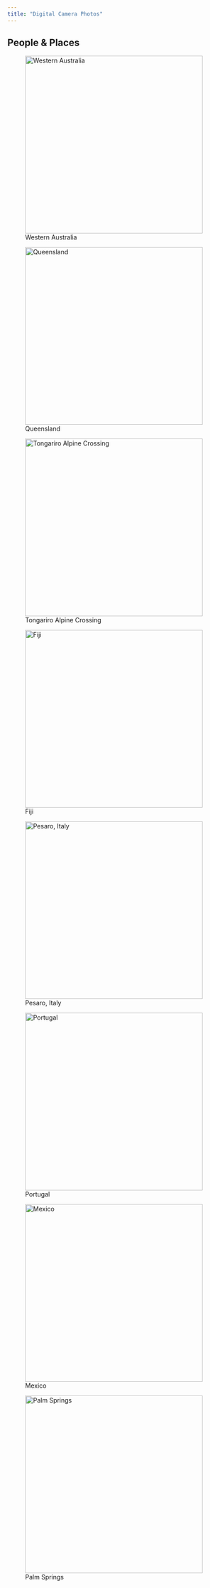 ```yaml
---
title: "Digital Camera Photos"
---
```


## People & Places

![Western Australia](photosweb/IMG_8979.jpeg){fig-align="left" width="400"}

![Queensland](photosweb/Roll1_129634JC000645-R1-003.jpg){fig-align="left" width="400"}

![Tongariro Alpine Crossing](photosweb/IMG_1757.jpeg){fig-align="left" width="400"}

![Fiji](photosweb/IMG_2349.jpeg){fig-align="left" width="400"}

![Pesaro, Italy](photosweb/IMG_2295.JPG){fig-align="left" width="400"}

![Portugal](photosweb/IMG_2373.JPG){fig-align="left" width="400"}

![Mexico](photosweb/IMG_6756.jpeg){fig-align="left" width="400"}

![Palm Springs](photosweb/100_0124.JPG){fig-align="left" width="400"}
